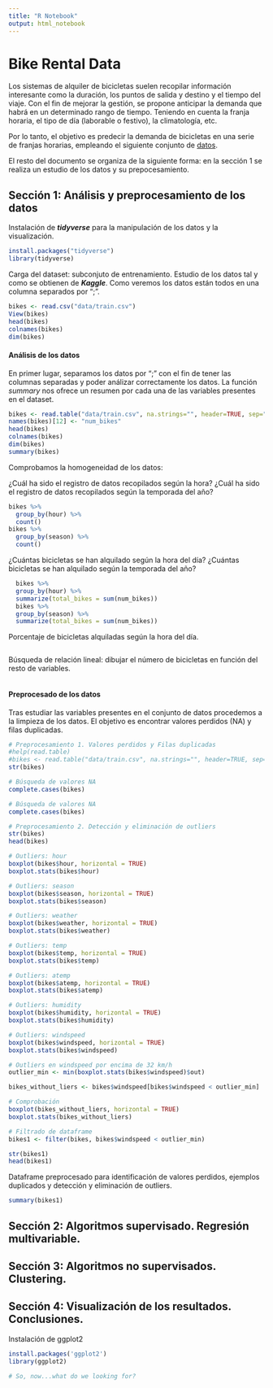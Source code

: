 ```yaml
---
title: "R Notebook"
output: html_notebook
---
```


# Bike Rental Data

Los sistemas de alquiler de bicicletas suelen recopilar información interesante como la duración, los puntos de salida y destino y el tiempo del viaje. Con el fin de mejorar la gestión, se propone anticipar la demanda que habrá en un determinado rango de tiempo. Teniendo en cuenta la franja horaria, el tipo de día (laborable o festivo), la climatología, etc.

Por lo tanto, el objetivo es predecir la demanda de bicicletas en una serie de franjas horarias, empleando el siguiente conjunto de [datos](https://www.kaggle.com/datasets/aguado/bike-rental-data-set-uci).

El resto del documento se organiza de la siguiente forma: en la sección 1 se realiza un estudio de los datos y su prepocesamiento.

## Sección 1: Análisis y preprocesamiento de los datos

Instalación de ***tidyverse*** para la manipulación de los datos y la visualización.

```r
install.packages("tidyverse")
library(tidyverse)
```

Carga del dataset: subconjuto de entrenamiento. Estudio de los datos tal y como se obtienen de ***Kaggle***. Como veremos los datos están todos en una columna separados por ";".

```r
bikes <- read.csv("data/train.csv")
View(bikes)
head(bikes)
colnames(bikes)
dim(bikes)
```

#### Análisis de los datos

En primer lugar, separamos los datos por ";" con el fin de tener las columnas separadas y poder análizar correctamente los datos. La función *summary* nos ofrece un resumen por cada una de las variables presentes en el dataset.

```r
bikes <- read.table("data/train.csv", na.strings="", header=TRUE, sep=";", dec=".")
names(bikes)[12] <- "num_bikes"
head(bikes)
colnames(bikes)
dim(bikes)
summary(bikes)
```

Comprobamos la homogeneidad de los datos:

¿Cuál ha sido el registro de datos recopilados según la hora? ¿Cuál ha sido el registro de datos recopilados según la temporada del año?

```r
bikes %>%
  group_by(hour) %>% 
  count()
bikes %>%
  group_by(season) %>% 
  count()
```

¿Cuántas bicicletas se han alquilado según la hora del día? ¿Cuántas bicicletas se han alquilado según la temporada del año?

```r
  bikes %>%
  group_by(hour) %>%
  summarize(total_bikes = sum(num_bikes))
  bikes %>%
  group_by(season) %>%
  summarize(total_bikes = sum(num_bikes))
```

Porcentaje de bicicletas alquiladas según la hora del día.

```r
```

Búsqueda de relación lineal: dibujar el número de bicicletas en función del resto de variables.

```r
```

#### Preprocesado de los datos

Tras estudiar las variables presentes en el conjunto de datos procedemos a la limpieza de los datos. El objetivo es encontrar valores perdidos (NA) y filas duplicadas.

```r
# Preprocesamiento 1. Valores perdidos y Filas duplicadas
#help(read.table)
#bikes <- read.table("data/train.csv", na.strings="", header=TRUE, sep=";", dec=".")
str(bikes)

# Búsqueda de valores NA
complete.cases(bikes)

# Búsqueda de valores NA
complete.cases(bikes)
```

```r
# Preprocesamiento 2. Detección y eliminación de outliers
str(bikes)
head(bikes)
```

```r
# Outliers: hour
boxplot(bikes$hour, horizontal = TRUE)
boxplot.stats(bikes$hour)
```

```r
# Outliers: season
boxplot(bikes$season, horizontal = TRUE)
boxplot.stats(bikes$season)
```

```r
# Outliers: weather
boxplot(bikes$weather, horizontal = TRUE)
boxplot.stats(bikes$weather)
```

```r
# Outliers: temp
boxplot(bikes$temp, horizontal = TRUE)
boxplot.stats(bikes$temp)
```

```r
# Outliers: atemp
boxplot(bikes$atemp, horizontal = TRUE)
boxplot.stats(bikes$atemp)
```

```r
# Outliers: humidity
boxplot(bikes$humidity, horizontal = TRUE)
boxplot.stats(bikes$humidity)
```

```r
# Outliers: windspeed
boxplot(bikes$windspeed, horizontal = TRUE)
boxplot.stats(bikes$windspeed)
```

```r
# Outliers en windspeed por encima de 32 km/h
outlier_min <- min(boxplot.stats(bikes$windspeed)$out)

bikes_without_liers <- bikes$windspeed[bikes$windspeed < outlier_min]

# Comprobación
boxplot(bikes_without_liers, horizontal = TRUE)
boxplot.stats(bikes_without_liers)

# Filtrado de dataframe
bikes1 <- filter(bikes, bikes$windspeed < outlier_min)

str(bikes1)
head(bikes1)
```

Dataframe preprocesado para identificación de valores perdidos, ejemplos duplicados y detección y eliminación de outliers.

```r
summary(bikes1)
```

## Sección 2: Algoritmos supervisado. Regresión multivariable.

## Sección 3: Algoritmos no supervisados. Clustering.

## Sección 4: Visualización de los resultados. Conclusiones.

Instalación de ggplot2

```r
install.packages('ggplot2')
library(ggplot2)
```

```r
# So, now...what do we looking for?
```
